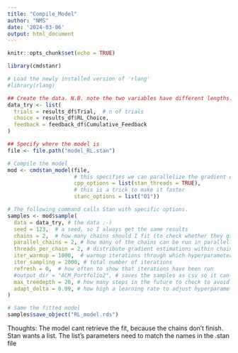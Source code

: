 ```yaml
---
title: "Compile_Model"
author: "NMS"
date: '2024-03-06'
output: html_document
---
```


```r
knitr::opts_chunk$set(echo = TRUE)

library(cmdstanr)

# Load the newly installed version of 'rlang'
#library(rlang)
```

```r


## Create the data. N.B. note the two variables have different lengths: 1 for n, n for h.
data_try <- list(
  trials = results_df$Trial,  # n of trials
  choice = results_df$RL_Choice,
  feedback = feedback_df$Cumulative_Feedback
)
```


```r
## Specify where the model is
file <- file.path("model_RL.stan")

# Compile the model
mod <- cmdstan_model(file, 
                     # this specifies we can parallelize the gradient estimations on multiple cores
                     cpp_options = list(stan_threads = TRUE), 
                     # this is a trick to make it faster
                     stanc_options = list("O1")) 

# The following command calls Stan with specific options.
samples <- mod$sample(
  data = data_try, # the data :-)
  seed = 123,  # a seed, so I always get the same results
  chains = 2,  # how many chains should I fit (to check whether they give the same results)
  parallel_chains = 2, # how many of the chains can be run in parallel?
  threads_per_chain = 2, # distribute gradient estimations within chain across multiple cores
  iter_warmup = 1000,  # warmup iterations through which hyperparameters (steps and step length) are adjusted
  iter_sampling = 2000, # total number of iterations
  refresh = 0,  # how often to show that iterations have been run
  #output_dir = "ACM_Portfolio2", # saves the samples as csv so it can be later loaded
  max_treedepth = 20, # how many steps in the future to check to avoid u-turns
  adapt_delta = 0.99, # how high a learning rate to adjust hyperparameters during warmup
)

# Same the fitted model
samples$save_object("RL_model.rds")
```
Thoughts: The model cant retrieve the fit, because the chains don't finish.
Stan wants a list. The list's parameters need to match the names in the .stan file 